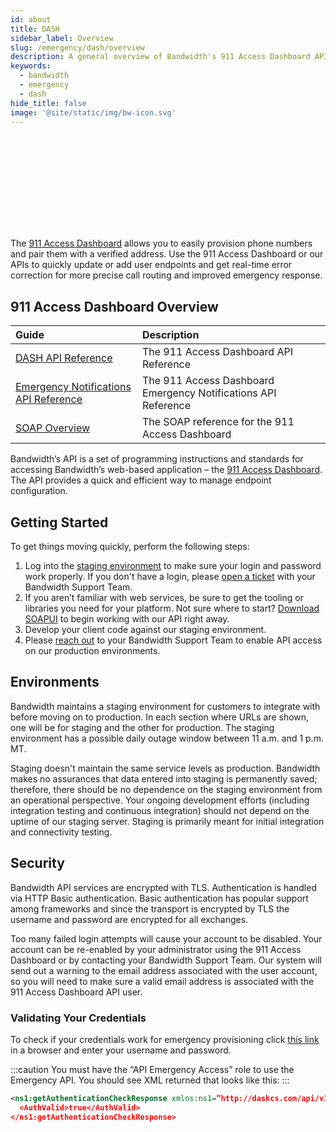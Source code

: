 ```yaml
---
id: about
title: DASH
sidebar_label: Overview
slug: /emergency/dash/overview
description: A general overview of Bandwidth's 911 Access Dashboard API
keywords:
  - bandwidth
  - emergency
  - dash
hide_title: false
image: '@site/static/img/bw-icon.svg'
---
```



<Svg className='about-image'/> <br/>

The [911 Access Dashboard](https://dashboard.dashcs.com/) allows you to easily provision phone numbers and pair them with a verified address. Use the 911 Access Dashboard or our APIs to quickly update or add user endpoints and get real-time error correction for more precise call routing and improved emergency response.

## 911 Access Dashboard Overview
| Guide | Description |
|:------|:------------|
| [DASH API Reference](/apis/dash/) | The 911 Access Dashboard API Reference |
| [Emergency Notifications API Reference](/apis/dash-notifications/) | The 911 Access Dashboard Emergency Notifications API Reference |
| [SOAP Overview](/docs/emergency/dash/soap/) | The SOAP reference for the 911 Access Dashboard |

Bandwidth’s API is a set of programming instructions and standards for accessing Bandwidth’s web-based application – the [911 Access Dashboard](http://dashboard.dashcs.com/). The API provides a quick and efficient way to manage endpoint configuration.

## Getting Started
To get things moving quickly, perform the following steps:

  1. Log into the [staging environment](https://staging-service.dashcs.com/dash-board/login.jsp) to make sure your login and password work properly. If you don't have a login, please [open a ticket](https://support.bandwidth.com/hc/en-us/requests/new) with your Bandwidth Support Team.
  1. If you aren’t familiar with web services, be sure to get the tooling or libraries you need for your platform. Not sure where to start? [Download SOAPUI](https://www.soapui.org/) to begin working with our API right away.
  1. Develop your client code against our staging environment.
  1. Please [reach out](https://support.bandwidth.com/hc/en-us/requests/new) to your Bandwidth Support Team to enable API access on our production environments.

## Environments
Bandwidth maintains a staging environment for customers to integrate with before moving on to production. In each section where URLs are shown, one will be for staging and the other for production. The staging environment has a possible daily outage window between 11 a.m. and 1 p.m. MT.

Staging doesn't maintain the same service levels as production. Bandwidth makes no assurances that data entered into staging is permanently saved; therefore, there should be no dependence on the staging environment from an operational perspective. Your ongoing development efforts (including integration testing and continuous integration) should not depend on the uptime of our staging server. Staging is primarily meant for initial integration and connectivity testing.

## Security
Bandwidth API services are encrypted with TLS. Authentication is handled via HTTP Basic authentication. Basic authentication has popular support among frameworks and since the transport is encrypted by TLS the username and password are encrypted for all exchanges.

Too many failed login attempts will cause your account to be disabled. Your account can be re-enabled by your administrator using the 911 Access Dashboard or by contacting your Bandwidth Support Team. Our system will send out a warning to the email address associated with the user account, so you will need to make sure a valid email address is associated with the 911 Access Dashboard API user.

### Validating Your Credentials
To check if your credentials work for emergency provisioning click [this link](https://service.dashcs.com/dash-api/xml/emergencyprovisioning/v1/authenticationcheck) in a browser and enter your username and password.

:::caution
You must have the “API Emergency Access” role to use the Emergency API. You should see XML returned that looks like this:
:::

```xml
<ns1:getAuthenticationCheckResponse xmlns:ns1=”http://dashcs.com/api/v1/emergency”>
  <AuthValid>true</AuthValid>
</ns1:getAuthenticationCheckResponse>
```
